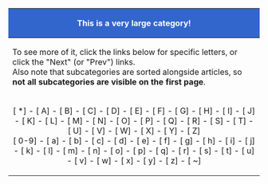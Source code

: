 {| style="width:100%; margin-top:1em; border:1px solid #999; font-size:90%; text-align:center;"
|-
! style="background-color:#3366CC; color:#FFFFFF; padding:0.2em 0.5em;" | This is a very large category!
|-
! To see more of it, click the links below for specific letters, or click the "Next" (or "Prev") links.<br />Also note that subcategories are sorted alongside articles, so '''not all subcategories are visible on the first page'''.
|-
| style="text-align:center;" |
[{{fullurl:{{NAMESPACE}}:{{PAGENAME}}}} *] - 
[{{fullurl:{{NAMESPACE}}:{{PAGENAME}}|from=A}} A] - 
[{{fullurl:{{NAMESPACE}}:{{PAGENAME}}|from=B}} B] - 
[{{fullurl:{{NAMESPACE}}:{{PAGENAME}}|from=C}} C] - 
[{{fullurl:{{NAMESPACE}}:{{PAGENAME}}|from=D}} D] - 
[{{fullurl:{{NAMESPACE}}:{{PAGENAME}}|from=E}} E] - 
[{{fullurl:{{NAMESPACE}}:{{PAGENAME}}|from=F}} F] - 
[{{fullurl:{{NAMESPACE}}:{{PAGENAME}}|from=G}} G] - 
[{{fullurl:{{NAMESPACE}}:{{PAGENAME}}|from=H}} H] - 
[{{fullurl:{{NAMESPACE}}:{{PAGENAME}}|from=I}} I] - 
[{{fullurl:{{NAMESPACE}}:{{PAGENAME}}|from=J}} J] - 
[{{fullurl:{{NAMESPACE}}:{{PAGENAME}}|from=K}} K] - 
[{{fullurl:{{NAMESPACE}}:{{PAGENAME}}|from=L}} L] - 
[{{fullurl:{{NAMESPACE}}:{{PAGENAME}}|from=M}} M] - 
[{{fullurl:{{NAMESPACE}}:{{PAGENAME}}|from=N}} N] - 
[{{fullurl:{{NAMESPACE}}:{{PAGENAME}}|from=O}} O] - 
[{{fullurl:{{NAMESPACE}}:{{PAGENAME}}|from=P}} P] - 
[{{fullurl:{{NAMESPACE}}:{{PAGENAME}}|from=Q}} Q] - 
[{{fullurl:{{NAMESPACE}}:{{PAGENAME}}|from=R}} R] - 
[{{fullurl:{{NAMESPACE}}:{{PAGENAME}}|from=S}} S] - 
[{{fullurl:{{NAMESPACE}}:{{PAGENAME}}|from=T}} T] - 
[{{fullurl:{{NAMESPACE}}:{{PAGENAME}}|from=U}} U] - 
[{{fullurl:{{NAMESPACE}}:{{PAGENAME}}|from=V}} V] - 
[{{fullurl:{{NAMESPACE}}:{{PAGENAME}}|from=W}} W] - 
[{{fullurl:{{NAMESPACE}}:{{PAGENAME}}|from=X}} X] - 
[{{fullurl:{{NAMESPACE}}:{{PAGENAME}}|from=Y}} Y] - 
[{{fullurl:{{NAMESPACE}}:{{PAGENAME}}|from=Z}} Z]<br />
[{{fullurl:{{NAMESPACE}}:{{PAGENAME}}|from=0}} 0-9] - 
[{{fullurl:{{NAMESPACE}}:{{PAGENAME}}|from=a}} a] - 
[{{fullurl:{{NAMESPACE}}:{{PAGENAME}}|from=b}} b] - 
[{{fullurl:{{NAMESPACE}}:{{PAGENAME}}|from=c}} c] - 
[{{fullurl:{{NAMESPACE}}:{{PAGENAME}}|from=d}} d] - 
[{{fullurl:{{NAMESPACE}}:{{PAGENAME}}|from=e}} e] - 
[{{fullurl:{{NAMESPACE}}:{{PAGENAME}}|from=f}} f] - 
[{{fullurl:{{NAMESPACE}}:{{PAGENAME}}|from=g}} g] - 
[{{fullurl:{{NAMESPACE}}:{{PAGENAME}}|from=h}} h] - 
[{{fullurl:{{NAMESPACE}}:{{PAGENAME}}|from=i}} i] - 
[{{fullurl:{{NAMESPACE}}:{{PAGENAME}}|from=j}} j] - 
[{{fullurl:{{NAMESPACE}}:{{PAGENAME}}|from=k}} k] - 
[{{fullurl:{{NAMESPACE}}:{{PAGENAME}}|from=l}} l] - 
[{{fullurl:{{NAMESPACE}}:{{PAGENAME}}|from=m}} m] - 
[{{fullurl:{{NAMESPACE}}:{{PAGENAME}}|from=n}} n] - 
[{{fullurl:{{NAMESPACE}}:{{PAGENAME}}|from=o}} o] - 
[{{fullurl:{{NAMESPACE}}:{{PAGENAME}}|from=p}} p] - 
[{{fullurl:{{NAMESPACE}}:{{PAGENAME}}|from=q}} q] - 
[{{fullurl:{{NAMESPACE}}:{{PAGENAME}}|from=r}} r] - 
[{{fullurl:{{NAMESPACE}}:{{PAGENAME}}|from=s}} s] - 
[{{fullurl:{{NAMESPACE}}:{{PAGENAME}}|from=t}} t] - 
[{{fullurl:{{NAMESPACE}}:{{PAGENAME}}|from=u}} u] - 
[{{fullurl:{{NAMESPACE}}:{{PAGENAME}}|from=v}} v] - 
[{{fullurl:{{NAMESPACE}}:{{PAGENAME}}|from=w}} w] - 
[{{fullurl:{{NAMESPACE}}:{{PAGENAME}}|from=x}} x] - 
[{{fullurl:{{NAMESPACE}}:{{PAGENAME}}|from=y}} y] - 
[{{fullurl:{{NAMESPACE}}:{{PAGENAME}}|from=z}} z] - 
[{{fullurl:{{NAMESPACE}}:{{PAGENAME}}|from=~}} ~]
|}<noinclude>
{{documentation}}</noinclude>